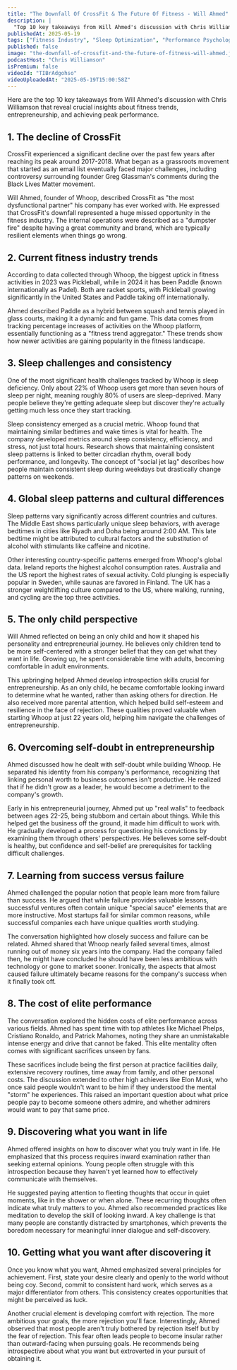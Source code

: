 ```yaml
---
title: "The Downfall Of CrossFit & The Future Of Fitness - Will Ahmed"
description: |
  "Top 10 key takeaways from Will Ahmed's discussion with Chris Williamson that reveal crucial insights about fitness trends, entrepreneurship, and achieving peak performance."
publishedAt: 2025-05-19
tags: ["Fitness Industry", "Sleep Optimization", "Performance Psychology"]
published: false
image: "the-downfall-of-crossfit-and-the-future-of-fitness-will-ahmed.jpg"
podcastHost: "Chris Williamson"
isPremium: false
videoId: "TIBrAdgohso"
videoUploadedAt: "2025-05-19T15:00:58Z"
---
```



<PodcastSummaryPageLayout frontmatter={frontmatter}>
Here are the top 10 key takeaways from Will Ahmed's discussion with Chris Williamson that reveal crucial insights about fitness trends, entrepreneurship, and achieving peak performance.

## 1. The decline of CrossFit

CrossFit experienced a significant decline over the past few years after reaching its peak around 2017-2018. What began as a grassroots movement that started as an email list eventually faced major challenges, including controversy surrounding founder Greg Glassman's comments during the Black Lives Matter movement.

Will Ahmed, founder of Whoop, described CrossFit as "the most dysfunctional partner" his company has ever worked with. He expressed that CrossFit's downfall represented a huge missed opportunity in the fitness industry. The internal operations were described as a "dumpster fire" despite having a great community and brand, which are typically resilient elements when things go wrong.

## 2. Current fitness industry trends

According to data collected through Whoop, the biggest uptick in fitness activities in 2023 was Pickleball, while in 2024 it has been Paddle (known internationally as Padel). Both are racket sports, with Pickleball growing significantly in the United States and Paddle taking off internationally.

Ahmed described Paddle as a hybrid between squash and tennis played in glass courts, making it a dynamic and fun game. This data comes from tracking percentage increases of activities on the Whoop platform, essentially functioning as a "fitness trend aggregator." These trends show how newer activities are gaining popularity in the fitness landscape.

## 3. Sleep challenges and consistency

One of the most significant health challenges tracked by Whoop is sleep deficiency. Only about 22% of Whoop users get more than seven hours of sleep per night, meaning roughly 80% of users are sleep-deprived. Many people believe they're getting adequate sleep but discover they're actually getting much less once they start tracking.

Sleep consistency emerged as a crucial metric. Whoop found that maintaining similar bedtimes and wake times is vital for health. The company developed metrics around sleep consistency, efficiency, and stress, not just total hours. Research shows that maintaining consistent sleep patterns is linked to better circadian rhythm, overall body performance, and longevity. The concept of "social jet lag" describes how people maintain consistent sleep during weekdays but drastically change patterns on weekends.

## 4. Global sleep patterns and cultural differences

Sleep patterns vary significantly across different countries and cultures. The Middle East shows particularly unique sleep behaviors, with average bedtimes in cities like Riyadh and Doha being around 2:00 AM. This late bedtime might be attributed to cultural factors and the substitution of alcohol with stimulants like caffeine and nicotine.

Other interesting country-specific patterns emerged from Whoop's global data. Ireland reports the highest alcohol consumption rates. Australia and the US report the highest rates of sexual activity. Cold plunging is especially popular in Sweden, while saunas are favored in Finland. The UK has a stronger weightlifting culture compared to the US, where walking, running, and cycling are the top three activities.

## 5. The only child perspective

Will Ahmed reflected on being an only child and how it shaped his personality and entrepreneurial journey. He believes only children tend to be more self-centered with a stronger belief that they can get what they want in life. Growing up, he spent considerable time with adults, becoming comfortable in adult environments.

This upbringing helped Ahmed develop introspection skills crucial for entrepreneurship. As an only child, he became comfortable looking inward to determine what he wanted, rather than asking others for direction. He also received more parental attention, which helped build self-esteem and resilience in the face of rejection. These qualities proved valuable when starting Whoop at just 22 years old, helping him navigate the challenges of entrepreneurship.

## 6. Overcoming self-doubt in entrepreneurship

Ahmed discussed how he dealt with self-doubt while building Whoop. He separated his identity from his company's performance, recognizing that linking personal worth to business outcomes isn't productive. He realized that if he didn't grow as a leader, he would become a detriment to the company's growth.

Early in his entrepreneurial journey, Ahmed put up "real walls" to feedback between ages 22-25, being stubborn and certain about things. While this helped get the business off the ground, it made him difficult to work with. He gradually developed a process for questioning his convictions by examining them through others' perspectives. He believes some self-doubt is healthy, but confidence and self-belief are prerequisites for tackling difficult challenges.

## 7. Learning from success versus failure

Ahmed challenged the popular notion that people learn more from failure than success. He argued that while failure provides valuable lessons, successful ventures often contain unique "special sauce" elements that are more instructive. Most startups fail for similar common reasons, while successful companies each have unique qualities worth studying.

The conversation highlighted how closely success and failure can be related. Ahmed shared that Whoop nearly failed several times, almost running out of money six years into the company. Had the company failed then, he might have concluded he should have been less ambitious with technology or gone to market sooner. Ironically, the aspects that almost caused failure ultimately became reasons for the company's success when it finally took off.

## 8. The cost of elite performance

The conversation explored the hidden costs of elite performance across various fields. Ahmed has spent time with top athletes like Michael Phelps, Cristiano Ronaldo, and Patrick Mahomes, noting they share an unmistakable intense energy and drive that cannot be faked. This elite mentality often comes with significant sacrifices unseen by fans.

These sacrifices include being the first person at practice facilities daily, extensive recovery routines, time away from family, and other personal costs. The discussion extended to other high achievers like Elon Musk, who once said people wouldn't want to be him if they understood the mental "storm" he experiences. This raised an important question about what price people pay to become someone others admire, and whether admirers would want to pay that same price.

## 9. Discovering what you want in life

Ahmed offered insights on how to discover what you truly want in life. He emphasized that this process requires inward examination rather than seeking external opinions. Young people often struggle with this introspection because they haven't yet learned how to effectively communicate with themselves.

He suggested paying attention to fleeting thoughts that occur in quiet moments, like in the shower or when alone. These recurring thoughts often indicate what truly matters to you. Ahmed also recommended practices like meditation to develop the skill of looking inward. A key challenge is that many people are constantly distracted by smartphones, which prevents the boredom necessary for meaningful inner dialogue and self-discovery.

## 10. Getting what you want after discovering it

Once you know what you want, Ahmed emphasized several principles for achievement. First, state your desire clearly and openly to the world without being coy. Second, commit to consistent hard work, which serves as a major differentiator from others. This consistency creates opportunities that might be perceived as luck.

Another crucial element is developing comfort with rejection. The more ambitious your goals, the more rejection you'll face. Interestingly, Ahmed observed that most people aren't truly bothered by rejection itself but by the fear of rejection. This fear often leads people to become insular rather than outward-facing when pursuing goals. He recommends being introspective about what you want but extroverted in your pursuit of obtaining it.

</PodcastSummaryPageLayout>
